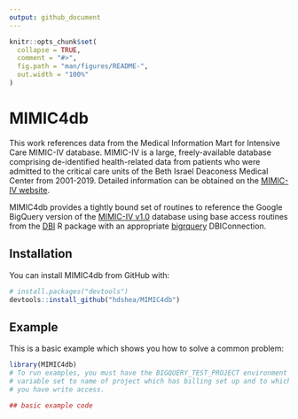 ```yaml
---
output: github_document
---
```


<!-- README.md is generated from README.Rmd. Please edit that file -->

```r
knitr::opts_chunk$set(
  collapse = TRUE,
  comment = "#>",
  fig.path = "man/figures/README-",
  out.width = "100%"
)
```

# MIMIC4db

<!-- badges: start -->
<!-- badges: end -->

This work references data from the Medical Information Mart for Intensive Care MIMIC-IV database. 
MIMIC-IV is a large, freely-available database comprising de-identified health-related data from patients who
were admitted to the critical care units of the Beth Israel Deaconess Medical Center from 2001-2019.  Detailed
information can be obtained on the [MIMIC-IV website](https://mimic.mit.edu/docs/iv/).

MIMIC4db provides a tightly bound set of routines to reference the Google BigQuery version of the [MIMIC-IV v1.0](https://physionet.org/content/mimiciii/1.0/) database using 
base access routines from the [DBI](https://github.com/r-dbi/DBI) R package with an appropriate [bigrquery](https://github.com/r-dbi/bigrquery) DBIConnection. 

## Installation

You can install MIMIC4db from GitHub with:

``` r
# install.packages("devtools")
devtools::install_github("hdshea/MIMIC4db")
```
## Example

This is a basic example which shows you how to solve a common problem:

```r
library(MIMIC4db)
# To run examples, you must have the BIGQUERY_TEST_PROJECT environment
# variable set to name of project which has billing set up and to which
# you have write access.

## basic example code
```
